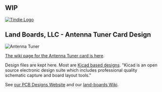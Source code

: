 == WIP ==

<a href="https://www.tindie.com/stores/land_boards/" >
<img src="http://land-boards.com/tindie/tindie-larges-v2.png" alt="Tindie Logo">
</img></a>

== Land Boards, LLC - Antenna Tuner Card Design ==

<img src="http://land-boards.com/blwiki/images/5/53/ANTUNER-Osh-X1.png" alt="Antenna Tuner"></img>

[http://land-boards.com/blwiki/index.php?title=ANTUNER The wiki page for the Antenna Tuner card is here].

Design files are kept here. Most are [http://www.kicad-pcb.org/display/KICAD/KiCad+EDA+Software+Suite/ Kicad based designs].
"Kicad is an open source electronic design suite which includes professional quality schematic capture and board layout tools."

See [http://land-boards.com/content/ our PCB Designs Website] and our [http://land-boards.com/blwiki/ land-boards Wiki].
